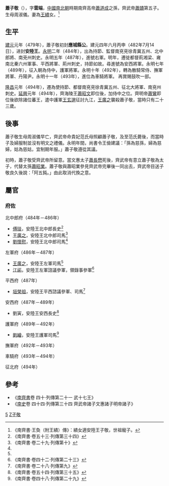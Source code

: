{{東亞男性歷史人物
|名稱 =安陸王
|身份 =南朝齊政治人物
|姓名 =蕭子敬
|字 =雲端
|封爵 =應城縣開國公→安陸郡王
|出生日期 =[[南朝宋|南朝宋]][[泰豫|泰豫]]元年（472年）
|出生地點 =
|婚年 =
|逝世日期 =[[南朝齊|南朝齊]][[延興_(南齊)|延興]]元年（494年）
|逝世地點 =[[南兗州_(南朝)|南兗州]][[廣陵郡|廣陵郡]][[廣陵縣|廣陵縣]]
|諡號 =
|墓葬 =
|經歷 =
* 479年－482年<br/>應城縣開國公
* 482年－484年<br/>安陸王
* 484年－486年<br/>持節、監南兗兗徐青冀五州諸軍事、北中郎將、[[南兗州_(南朝)|南兗州]]刺史、安陸王
* 486年－487年<br/>持節、監南兗兗徐青冀五州諸軍事、右將軍、南兗州刺史、安陸王
* 487年<br/>持節、都督荊湘梁雍南北秦六州諸軍事、平西將軍、[[荊州_(古代)|荊州]]刺史、安陸王
* 487年－489年<br/>持節、都督荊湘梁雍南北秦六州諸軍事、安西將軍、荊州刺史、安陸王
* 489年－492年<br/>侍中、[[南朝領軍、護軍列表#護軍|護軍將軍]]、安陸王
* 492年－493年<br/>[[散騎常侍|散騎常侍]]、撫軍將軍、[[丹楊尹|丹楊尹]]、安陸王
* 493年－494年<br/>散騎常侍、車騎將軍、丹楊尹、安陸王
* 494年<br/>使持節、都督南兗兗徐青冀五州諸軍事、征北大將軍、[[南兗州_(南朝)|南兗州]]刺史、安陸王
* 494年<br/>使持節、侍中、都督南兗兗徐青冀五州諸軍事、征北大將軍、南兗州刺史、安陸王
|注釋 =
}}
'''蕭子敬'''（{{bd|472年||494年|catIdx=X}}），字'''雲端'''，[[中國|中國]][[南北朝|南北朝]]時期南齊高帝[[蕭道成|蕭道成]]之孫，齊武帝[[蕭賾|蕭賾]]第五子。生母周淑儀。妻為[[王繢|王繢]]女。<ref>《南齊書·王奐（附王繢）傳》：繢女適安陸王子敬，世祖寵子。</ref>

==生平==
[[建元_(南齊)|建元]]元年（479年），蕭子敬初封'''應城縣公'''。建元四年六月丙申（482年7月14日），进封'''安陸王'''。[[永明|永明]]二年（484年），出為持節、監督南兗兗徐青冀五州、北中郎將、南兗州刺史。永明五年（487年），進號右軍。明年，遷徙都督荊湘梁、雍南北秦六州軍事、平西將軍、荊州刺史，持節如故。尋進號為安西將軍。永明七年（489年），征入朝為侍中，護軍將軍。永明十年（492年），轉為散騎常侍、撫軍將軍、丹陽尹。永明十一年（493年），進位為車騎將軍。 再賞賜鼓吹一部。

[[隆昌_(南齊)|隆昌]]元年（494年），遷為使持節、都督南兗兗徐青冀五州、征北大將軍、南兗州刺史。[[延興_(南齊)|延興]]元年（494年），齊海陵王[[蕭昭文|蕭昭文]]即位後，加侍中之位。齊明帝[[蕭鸞|蕭鸞]]即位後欲除諸位蕃王，遣中護軍[[王玄邈|王玄邈]]征討九江，[[王廣之|王廣之]]襲殺蕭子敬，當時只有二十三歲。

==後事==
蕭子敬生母周淑儀早亡，齊武帝命貴妃范氏母照顧蕭子敬，及至范氏薨後，而當時子及婦服制並沒有明文之禮儀。永明年間，尚書令王儉建議：「孫為慈孫，婦為慈婦，姑為慈姑，宜制期年服。」蕭子敬遵從其議。

初時，蕭子敬受齊武帝所留意。當文惠太子[[蕭長懋|蕭長懋]]死後，齊武帝有意立蕭子敬為太子，代替太孫[[蕭昭業|蕭昭業]]。蕭子敬與蕭昭業參見齊武帝完畢後一同出去，齊武帝目送子敬良久後說：「阿五鈍。」由此取消代換之意。

==屬官==
===府佐===
;北中郎府（484年－486年）
*[[傅琰|傅琰]]，安陸王北中郎長史<ref name=nqs53>《南齊書·卷五十三·列傳第三十四》</ref>
*[[王廣之|王廣之]]，安陸王北中郎司馬<ref name=nqs29>《南齊書·卷二十九·列傳第十》</ref>
*[[劉懷慰|劉懷慰]]，安陸王北中郎司馬<ref name=nqs53/>

;左軍府（486年－487年）
*[[王廣之|王廣之]]，安陸王左軍司馬<ref name=nqs29/>
*[[江祏|江祏]]，安陸王左軍諮議參軍，領錄事參軍<ref>《南齊書·卷四十二·列傳第二十三》</ref>

;平西府（487年）
*[[垣榮祖|垣榮祖]]，安陸王平西諮議參軍、司馬<ref>《南齊書·卷二十八·列傳第九》</ref>

;安西府（487年－489年）
*劉寅，安陸王安西長史<ref>《南齊書·卷五十四·列傳第三十五》</ref>

;護軍府（489年－492年）
*[[劉繪|劉繪]]，安陸王護軍司馬<ref>《南齊書·卷四十八·列傳第二十九》</ref>

;撫軍府（492年－493年）

;車騎府（493年－494年）

;征北府（494年）

==參考==
*《[[南齊書|南齊書]]卷 四十·列傳第二十一 武十七王》
*《[[南史|南史]]卷 四十四·列傳第三十四 齊武帝諸子文惠諸子明帝諸子》
{{reflist|2}}

[[Category:齊武帝皇子|5]]
[[Category:蘭陵蕭氏|Z子敬]]
